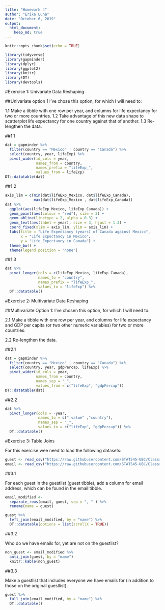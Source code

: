 ```yaml
---
title: "Homework 4"
author: "Erika Luna"
date: "October 6, 2019"
output: 
  html_document:
    keep_md: true
---
```


```r
knitr::opts_chunk$set(echo = TRUE)
```

```r
library(tidyverse)
library(gapminder)
library(dplyr)
library(ggplot2)
library(knitr)
library(DT)
library(devtools)
```

#Exercise 1: Univariate Data Reshaping

##Univariate option 1
I've chose this option, for which I will need to:

1.1 Make a tibble with one row per year, and columns for life expectancy for two or more countries.
1.2 Take advantage of this new data shape to scatterplot life expectancy for one country against that of another.
1.3 Re-lengthen the data.

##1.1 

```r
dat = gapminder %>%
  filter(country == "Mexico" | country == "Canada") %>%
  select(country, year, lifeExp) %>%
  pivot_wider(id_cols = year,
              names_from = country,
              names_prefix = "lifeExp_",
              values_from = lifeExp)
DT::datatable(dat)
```

##1.2
```r
axis_lim = c(min(dat$lifeExp_Mexico, dat$lifeExp_Canada),
             max(dat$lifeExp_Mexico , dat$lifeExp_Canada))
dat %>%
  ggplot(aes(lifeExp_Mexico, lifeExp_Canada)) +
  geom_point(aes(colour = "red"), size = 3) +
  geom_abline(linetype = 2, alpha = 0.3) +
  geom_text(aes(label = year), size = 3, hjust = 1.3) +
  coord_fixed(xlim = axis_lim, ylim = axis_lim) +
  labs(title = "Life Expectancy (years) of Canada against Mexico",
       x = "Life Expectancy in Mexico",
       y = "Life Expectancy in Canada") +
  theme_bw() +
  theme(legend.position = "none")
```

##1.3
```r
dat %>%
  pivot_longer(cols = c(lifeExp_Mexico, lifeExp_Canada),
               names_to = "country",
               names_prefix = "lifeExp_",
               values_to = "lifeExp") %>%
  DT::datatable()
```

#Exercise 2: Multivariate Data Reshaping

##Multivariate Option 1: 
I've chosen this option, for which I will need to:

2.1 Make a tibble with one row per year, and columns for life expectancy and GDP per capita (or two other numeric variables) for two or more countries.

2.2 Re-lengthen the data.


##2.1
```r
dat = gapminder %>%
  filter(country == "Mexico" | country == "Canada") %>%
  select(country, year, gdpPercap, lifeExp) %>%
  pivot_wider(id_cols = year,
              names_from = country,
              names_sep = "_",
              values_from = c("lifeExp", "gdpPercap"))
DT::datatable(dat)
```

##2.2

```r
dat %>%
  pivot_longer(cols = -year,
               names_to = c(".value" ,"country"),
               names_sep = "_",
               values_to = c("lifeExp", "gdpPercap")) %>%
  DT::datatable()
```

#Exercise 3: Table Joins

For this exercise wee need to load the following datasets: 

```r
guest <- read_csv("https://raw.githubusercontent.com/STAT545-UBC/Classroom/master/data/wedding/attend.csv")
email <- read_csv("https://raw.githubusercontent.com/STAT545-UBC/Classroom/master/data/wedding/emails.csv")
```

##3.1

For each guest in the guestlist (guest tibble), add a column for email address, which can be found in the email tibble.


```r
email_modified <- 
  separate_rows(email, guest, sep = ", " ) %>% 
  rename(name = guest)

guest %>% 
  left_join(email_modified, by = "name") %>% 
  DT::datatable(options = list(scrollX = TRUE))
```

##3.2

Who do we have emails for, yet are not on the guestlist?

```r
non_guest <- email_modified %>%
  anti_join(guest, by = "name")
  knitr::kable(non_guest)
```

##3.3

Make a guestlist that includes everyone we have emails for (in addition to those on the original guestlist).

```r
guest %>% 
  full_join(email_modified, by = "name") %>%
  DT::datatable()
```